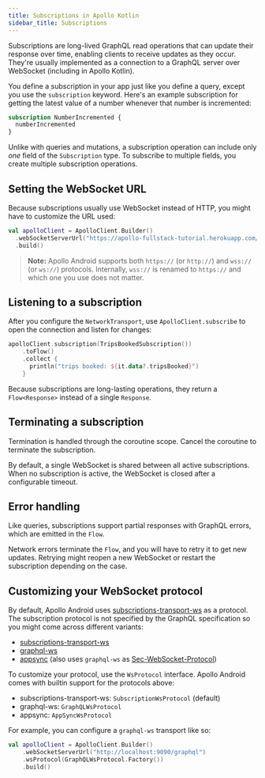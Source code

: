 ```yaml
---
title: Subscriptions in Apollo Kotlin
sidebar_title: Subscriptions
---
```


Subscriptions are long-lived GraphQL read operations that can update their response over time, enabling clients to receive updates as they occur. They're usually implemented as a connection to a GraphQL server over WebSocket (including in Apollo Kotlin).

You define a subscription in your app just like you define a query, except you use the `subscription` keyword. Here's an example subscription for getting the latest value of a number whenever that number is incremented:

```graphql
subscription NumberIncremented {
  numberIncremented
}
```

Unlike with queries and mutations, a subscription operation can include only _one_ field of the `Subscription` type. To subscribe to multiple fields, you create multiple subscription operations.

## Setting the WebSocket URL

Because subscriptions usually use WebSocket instead of HTTP, you might have to customize the URL used:

```kotlin
val apolloClient = ApolloClient.Builder()
  .webSocketServerUrl("https://apollo-fullstack-tutorial.herokuapp.com/graphql")
  .build()
```

> **Note:** Apollo Android supports both `https://` (or `http://`) and `wss://` (or `ws://`) protocols. Internally, `wss://` is renamed to `https://` and which one you use does not matter.

## Listening to a subscription

After you configure the `NetworkTransport`, use `ApolloClient.subscribe` to open the connection and listen for changes:

```kotlin
apolloClient.subscription(TripsBookedSubscription())
    .toFlow()
    .collect {
      println("trips booked: ${it.data?.tripsBooked}")
    }
```

Because subscriptions are long-lasting operations, they return a `Flow<Response>` instead of a single `Response`.

## Terminating a subscription

Termination is handled through the coroutine scope. Cancel the coroutine to terminate the subscription.

By default, a single WebSocket is shared between all active subscriptions. When no subscription is active, the WebSocket is closed after a configurable timeout.

## Error handling

Like queries, subscriptions support partial responses with GraphQL errors, which are emitted in the `Flow`.

Network errors terminate the `Flow`, and you will have to retry it to get new updates. Retrying might reopen a new WebSocket or restart the subscription depending on the case.

## Customizing your WebSocket protocol

By default, Apollo Android uses [subscriptions-transport-ws](https://github.com/apollographql/subscriptions-transport-ws/blob/master/PROTOCOL.md) as a protocol. The subscription protocol is not specified by the GraphQL specification so you might come across different variants:

* [subscriptions-transport-ws](https://github.com/apollographql/subscriptions-transport-ws/blob/master/PROTOCOL.md)
* [graphql-ws](https://github.com/enisdenjo/graphql-ws/blob/master/PROTOCOL.md)
* [appsync](https://docs.aws.amazon.com/appsync/latest/devguide/real-time-websocket-client.html) (also uses `graphql-ws` as [Sec-WebSocket-Protocol](https://datatracker.ietf.org/doc/html/rfc6455#section-1.2))

To customize your protocol, use the `WsProtocol` interface. Apollo Android comes with builtin support for the protocols above:

* subscriptions-transport-ws: `SubscriptionWsProtocol` (default)
* graphql-ws: `GraphQLWsProtocol`
* appsync: `AppSyncWsProtocol`

For example, you can configure a `graphql-ws` transport like so:

```kotlin
val apolloClient = ApolloClient.Builder()
    .webSocketServerUrl("http://localhost:9090/graphql")
    .wsProtocol(GraphQLWsProtocol.Factory())
    .build()
```
